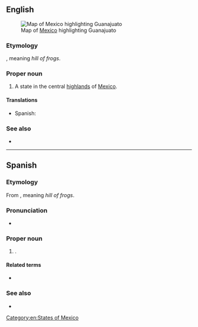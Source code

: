 ==English==
[[File:Mexico map, MX-GUA.svg|thumb|Map of [[Mexico]] highlighting Guanajuato]]

===Etymology===
{{etyl|pua|en}}, meaning ''hill of frogs''.

===Proper noun===
{{en-proper noun}}

# A state in the central [[highlands]] of [[Mexico]].

====Translations====
{{trans-top|state of Mexico}}
* Spanish: {{t+|es|Guanajuato|m}}
{{trans-mid}}
{{trans-bottom}}

===See also===
* {{pedialite}}

[[Category:en:States of Mexico]]

----

==Spanish==

===Etymology===
From {{der|es|pua|Quanax Huato}}, meaning ''hill of frogs''.

===Pronunciation===
* {{es-IPA}}

===Proper noun===
{{es-proper noun|m}}

# {{place|es|state|c/Mexico}}.

====Related terms====
* {{l|es|guanajuatense}}

===See also===
* {{pedialite|lang=es}}